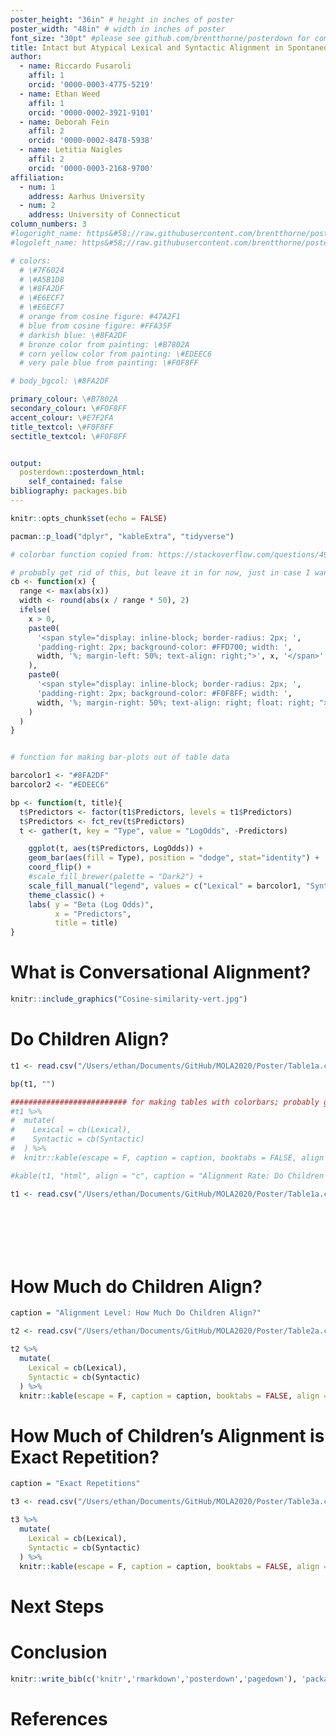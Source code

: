 ```yaml
---
poster_height: "36in" # height in inches of poster
poster_width: "48in" # width in inches of poster
font_size: "30pt" #please see github.com/brentthorne/posterdown for compatible options.
title: Intact but Atypical Lexical and Syntactic Alignment in Spontaneous Speech of Children with Autism Spectrum Disorder
author:
  - name: Riccardo Fusaroli
    affil: 1
    orcid: '0000-0003-4775-5219'
  - name: Ethan Weed
    affil: 1
    orcid: '0000-0002-3921-9101'
  - name: Deborah Fein
    affil: 2
    orcid: '0000-0002-8478-5938'
  - name: Letitia Naigles
    affil: 2
    orcid: '0000-0003-2168-9700'
affiliation:
  - num: 1
    address: Aarhus University
  - num: 2
    address: University of Connecticut
column_numbers: 3
#logoright_name: https&#58;//raw.githubusercontent.com/brentthorne/posterdown/master/images/betterhexlogo.png
#logoleft_name: https&#58;//raw.githubusercontent.com/brentthorne/posterdown/master/images/betterhexlogo.png

# colors:
  # \#7F6024
  # \#A5B1D8
  # \#8FA2DF
  # \#E6ECF7
  # \#E6ECF7  
  # orange from cosine figure: #47A2F1
  # blue from cosine figure: #FFA35F
  # darkish blue: \#8FA2DF
  # bronze color from painting: \#B7802A
  # corn yellow color from painting: \#EDEEC6
  # very pale blue from painting: \#F0F8FF

# body_bgcol: \#8FA2DF

primary_colour: \#B7802A
secondary_colour: \#F0F8FF
accent_colour: \#E7F2FA
title_textcol: \#F0F8FF
sectitle_textcol: \#F0F8FF


output: 
  posterdown::posterdown_html:
    self_contained: false
bibliography: packages.bib
---
```


```r
knitr::opts_chunk$set(echo = FALSE)
```

```r
pacman::p_load("dplyr", "kableExtra", "tidyverse")
```


```r
# colorbar function copied from: https://stackoverflow.com/questions/49916591/how-to-reverse-only-one-bar-in-one-cell-if-the-value-is-negative-with-kableextra

# probably get rid of this, but leave it in for now, just in case I want to go back to tables with colorbars
cb <- function(x) {
  range <- max(abs(x))
  width <- round(abs(x / range * 50), 2)
  ifelse(
    x > 0,
    paste0(
      '<span style="display: inline-block; border-radius: 2px; ', 
      'padding-right: 2px; background-color: #FFD700; width: ', 
      width, '%; margin-left: 50%; text-align: right;">', x, '</span>'
    ),
    paste0(
      '<span style="display: inline-block; border-radius: 2px; ', 
      'padding-right: 2px; background-color: #F0F8FF; width: ', 
      width, '%; margin-right: 50%; text-align: right; float: right; ">', x, '</span>'
    )
  )
}


# function for making bar-plots out of table data

barcolor1 <- "#8FA2DF"
barcolor2 <- "#EDEEC6"

bp <- function(t, title){
  t$Predictors <- factor(t1$Predictors, levels = t1$Predictors)
  t$Predictors <- fct_rev(t$Predictors)
  t <- gather(t, key = "Type", value = "LogOdds", -Predictors)

    ggplot(t, aes(t$Predictors, LogOdds)) +
    geom_bar(aes(fill = Type), position = "dodge", stat="identity") +
    coord_flip() +
    #scale_fill_brewer(palette = "Dark2") +
    scale_fill_manual("legend", values = c("Lexical" = barcolor1, "Syntactic" = barcolor2)) +
    theme_classic() +
    labs( y = "Beta (Log Odds)",
          x = "Predictors", 
          title = title)
}

```


# What is Conversational Alignment?

```r
knitr::include_graphics("Cosine-similarity-vert.jpg")
```




# Do Children Align?  
  
  
```r


t1 <- read.csv("/Users/ethan/Documents/GitHub/MOLA2020/Poster/Table1a.csv")

bp(t1, "")

########################## for making tables with colorbars; probably get rid of this: too unclear
#t1 %>%
#  mutate(
#    Lexical = cb(Lexical),
#    Syntactic = cb(Syntactic)
#  ) %>%
#  knitr::kable(escape = F, caption = caption, booktabs = FALSE, align = "l")

#kable(t1, "html", align = "c", caption = "Alignment Rate: Do Children Align?", booktabs = T)

```



```r


t1 <- read.csv("/Users/ethan/Documents/GitHub/MOLA2020/Poster/Table1a.csv")








```



# How Much do Children Align?
```r


caption = "Alignment Level: How Much Do Children Align?"

t2 <- read.csv("/Users/ethan/Documents/GitHub/MOLA2020/Poster/Table2a.csv")

t2 %>%
  mutate(
    Lexical = cb(Lexical),
    Syntactic = cb(Syntactic)
  ) %>%
  knitr::kable(escape = F, caption = caption, booktabs = FALSE, align = "l")

```





# How Much of Children's Alignment is Exact Repetition?

```r


caption = "Exact Repetitions"

t3 <- read.csv("/Users/ethan/Documents/GitHub/MOLA2020/Poster/Table3a.csv")

t3 %>%
  mutate(
    Lexical = cb(Lexical),
    Syntactic = cb(Syntactic)
  ) %>%
  knitr::kable(escape = F, caption = caption, booktabs = FALSE, align = "l")

```


# Next Steps



# Conclusion



```r
knitr::write_bib(c('knitr','rmarkdown','posterdown','pagedown'), 'packages.bib')
```

# References
